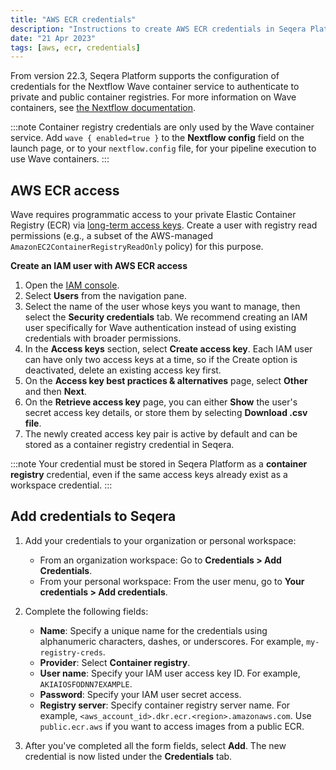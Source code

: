 ```yaml
---
title: "AWS ECR credentials"
description: "Instructions to create AWS ECR credentials in Seqera Platform."
date: "21 Apr 2023"
tags: [aws, ecr, credentials]
---
```


From version 22.3, Seqera Platform supports the configuration of credentials for the Nextflow Wave container service to authenticate to private and public container registries. For more information on Wave containers, see [the Nextflow documentation](https://www.nextflow.io/docs/latest/wave.html).

:::note
Container registry credentials are only used by the Wave container service. Add `wave { enabled=true }` to the **Nextflow config** field on the launch page, or to your `nextflow.config` file, for your pipeline execution to use Wave containers.
:::

## AWS ECR access

Wave requires programmatic access to your private Elastic Container Registry (ECR) via [long-term access keys](https://docs.aws.amazon.com/general/latest/gr/aws-sec-cred-types.html#create-long-term-access-keys). Create a user with registry read permissions (e.g., a subset of the AWS-managed `AmazonEC2ContainerRegistryReadOnly` policy) for this purpose.

**Create an IAM user with AWS ECR access**

1. Open the [IAM console](https://console.aws.amazon.com/iam/).
2. Select **Users** from the navigation pane.
3. Select the name of the user whose keys you want to manage, then select the **Security credentials** tab. We recommend creating an IAM user specifically for Wave authentication instead of using existing credentials with broader permissions.
4. In the **Access keys** section, select **Create access key**. Each IAM user can have only two access keys at a time, so if the Create option is deactivated, delete an existing access key first.
5. On the **Access key best practices & alternatives** page, select **Other** and then **Next**.
6. On the **Retrieve access key** page, you can either **Show** the user's secret access key details, or store them by selecting **Download .csv file**.
7. The newly created access key pair is active by default and can be stored as a container registry credential in Seqera.

:::note
Your credential must be stored in Seqera Platform as a **container registry** credential, even if the same access keys already exist as a workspace credential.
:::

## Add credentials to Seqera

1.  Add your credentials to your organization or personal workspace:
    - From an organization workspace: Go to **Credentials > Add Credentials**.
    - From your personal workspace: From the user menu, go to **Your credentials > Add credentials**.

2.  Complete the following fields:

    - **Name**: Specify a unique name for the credentials using alphanumeric characters, dashes, or underscores. For example, `my-registry-creds`.
    - **Provider**: Select **Container registry**.
    - **User name**: Specify your IAM user access key ID. For example, `AKIAIOSFODNN7EXAMPLE`.
    - **Password**: Specify your IAM user secret access.
    - **Registry server**: Specify container registry server name. For example, `<aws_account_id>.dkr.ecr.<region>.amazonaws.com`. Use `public.ecr.aws` if you want to access images from a public ECR.

3.  After you've completed all the form fields, select **Add**. The new credential is now listed under the **Credentials** tab.
